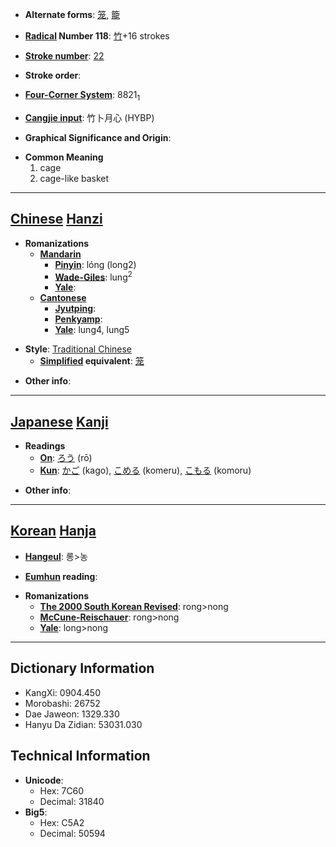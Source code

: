* '''Alternate forms''': [[笼]], [[籠]]

* '''[[Wiktionary:Chinese radical index| Radical]] Number 118''': [[Wiktionary:Chinese radical index 竹|竹]]+16 strokes

* '''[[Wiktionary:Chinese total strokes index|Stroke number]]''': [[Wiktionary:Chinese total strokes index 22|22]]

* '''Stroke order''': 

* '''[[Wiktionary:Chinese four corner index|Four-Corner System]]''': 8821<sub>1</sub>

* '''[[Wiktionary:Chinese Cangjie index|Cangjie input]]''': 竹卜月心 (HYBP)

* '''Graphical Significance and Origin''': 

* '''Common Meaning'''
*#cage
*# cage-like basket


----

== [[Chinese]] [[Hanzi]] ==

* '''Romanizations'''
** '''[[Mandarin]]'''
*** '''[[Pinyin]]''': lóng (long2)
*** '''[[Wade-Giles]]''': lung<sup>2</sup>
*** '''[[Yale]]''': 
** '''[[Cantonese]]'''
*** '''[[Jyutping]]''':
*** '''[[Penkyamp]]''': 
*** '''[[Yale]]''': lung4, lung5

* '''Style''': [[Traditional Chinese]] 
** '''[[Simplified Chinese|Simplified]] equivalent''': [[笼]]

* '''Other info''': 

----

== [[Japanese]] [[Kanji]] ==

* '''Readings'''
** '''[[On]]''': [[ろう]] (rō)
** '''[[Kun]]''': [[かご]] (kago), [[こめる]] (komeru), [[こもる]] (komoru)

* '''Other info''':  

----

== [[Korean]] [[Hanja]] ==

* '''[[Hangeul]]''': 롱>농

* '''[[Eumhun]] reading''': 

* '''Romanizations'''
** '''[[The 2000 South Korean Revised Romanization|The 2000 South Korean Revised]]''': rong>nong
** '''[[McCune-Reischauer]]''': rong>nong
** '''[[Yale]]''': long>nong

----

== Dictionary Information ==

* KangXi: 0904.450
* Morobashi: 26752
* Dae Jaweon: 1329.330
* Hanyu Da Zidian: 53031.030

== Technical Information ==

* '''Unicode''':
** Hex: 7C60
** Decimal: 31840
* '''Big5''':
** Hex: C5A2
** Decimal: 50594